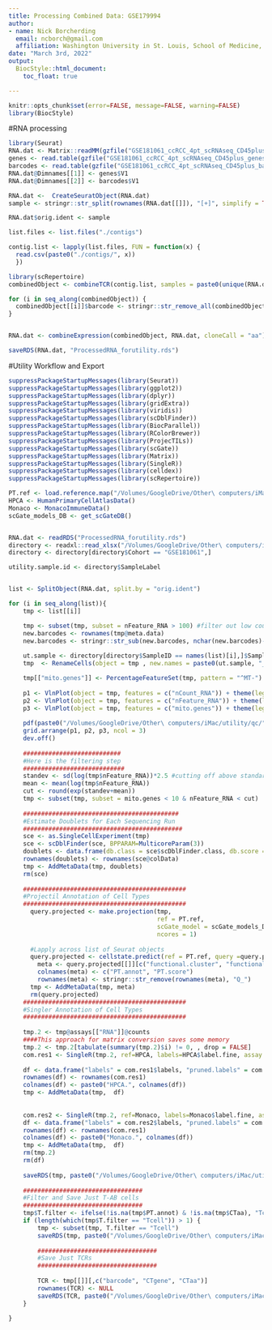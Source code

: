```yaml
---
title: Processing Combined Data: GSE179994
author: 
- name: Nick Borcherding
  email: ncborch@gmail.com
  affiliation: Washington University in St. Louis, School of Medicine, St. Louis, MO, USA
date: "March 3rd, 2022"
output:
  BiocStyle::html_document:
    toc_float: true

---
```


```r
knitr::opts_chunk$set(error=FALSE, message=FALSE, warning=FALSE)
library(BiocStyle)
```



#RNA processing 

```r
library(Seurat)
RNA.dat <- Matrix::readMM(gzfile("GSE181061_ccRCC_4pt_scRNAseq_CD45plus_matrix.mtx.gz"))
genes <- read.table(gzfile("GSE181061_ccRCC_4pt_scRNAseq_CD45plus_genes.tsv.gz"))
barcodes <- read.table(gzfile("GSE181061_ccRCC_4pt_scRNAseq_CD45plus_barcodes.tsv.gz"))
RNA.dat@Dimnames[[1]] <- genes$V1
RNA.dat@Dimnames[[2]] <- barcodes$V1

RNA.dat <-  CreateSeuratObject(RNA.dat)
sample <- stringr::str_split(rownames(RNA.dat[[]]), "[+]", simplify = TRUE)[,1]

RNA.dat$orig.ident <- sample

list.files <- list.files("./contigs")

contig.list <- lapply(list.files, FUN = function(x) {
  read.csv(paste0("./contigs/", x))
  })

library(scRepertoire)
combinedObject <- combineTCR(contig.list, samples = paste0(unique(RNA.dat$orig.ident), "+"), filterMulti = TRUE, removeNA = TRUE, cells = "T-AB")

for (i in seq_along(combinedObject)) {
  combinedObject[[i]]$barcode <- stringr::str_remove_all(combinedObject[[i]]$barcode, "-1")
}


RNA.dat <- combineExpression(combinedObject, RNA.dat, cloneCall = "aa")

saveRDS(RNA.dat, "ProcessedRNA_forutility.rds")
```

#Utility Workflow and Export

```r
suppressPackageStartupMessages(library(Seurat))
suppressPackageStartupMessages(library(ggplot2))
suppressPackageStartupMessages(library(dplyr))
suppressPackageStartupMessages(library(gridExtra))
suppressPackageStartupMessages(library(viridis))
suppressPackageStartupMessages(library(scDblFinder))
suppressPackageStartupMessages(library(BiocParallel))
suppressPackageStartupMessages(library(RColorBrewer))
suppressPackageStartupMessages(library(ProjecTILs))
suppressPackageStartupMessages(library(scGate))
suppressPackageStartupMessages(library(Matrix))
suppressPackageStartupMessages(library(SingleR))
suppressPackageStartupMessages(library(celldex))
suppressPackageStartupMessages(library(scRepertoire))
```

```r

PT.ref <- load.reference.map("/Volumes/GoogleDrive/Other\ computers/iMac/utility/annotation/ref_TILAtlas_mouse_v1.rds")
HPCA <- HumanPrimaryCellAtlasData()
Monaco <- MonacoImmuneData()
scGate_models_DB <- get_scGateDB()


RNA.dat <- readRDS("ProcessedRNA_forutility.rds")
directory <- readxl::read_xlsx("/Volumes/GoogleDrive/Other\ computers/iMac/utility/summaryInfo/sample.directory.xlsx") #Meta.data
directory <- directory[directory$Cohort == "GSE181061",]

utility.sample.id <- directory$SampleLabel


list <- SplitObject(RNA.dat, split.by = "orig.ident")

for (i in seq_along(list)){
    tmp <- list[[i]]

    tmp <- subset(tmp, subset = nFeature_RNA > 100) #filter out low count/feature cells\
    new.barcodes <- rownames(tmp@meta.data)
    new.barcodes <- stringr::str_sub(new.barcodes, nchar(new.barcodes)-15, nchar(new.barcodes))
    
    ut.sample <- directory[directory$SampleID == names(list)[i],]$SampleLabel
    tmp  <- RenameCells(object = tmp , new.names = paste0(ut.sample, "_", new.barcodes))

    tmp[["mito.genes"]] <- PercentageFeatureSet(tmp, pattern = "^MT-")
    
    p1 <- VlnPlot(object = tmp, features = c("nCount_RNA")) + theme(legend.position = "none")
    p2 <- VlnPlot(object = tmp, features = c("nFeature_RNA")) + theme(legend.position = "none")
    p3 <- VlnPlot(object = tmp, features = c("mito.genes")) + theme(legend.position = "none")
    
    pdf(paste0("/Volumes/GoogleDrive/Other\ computers/iMac/utility/qc/", ut.sample, ".pdf"), height = 8, width=12)
    grid.arrange(p1, p2, p3, ncol = 3)
    dev.off()
    
    ###########################
    #Here is the filtering step
    ############################
    standev <- sd(log(tmp$nFeature_RNA))*2.5 #cutting off above standard deviation of 2.5
    mean <- mean(log(tmp$nFeature_RNA))
    cut <- round(exp(standev+mean))
    tmp <- subset(tmp, subset = mito.genes < 10 & nFeature_RNA < cut)
    
    ###########################################
    #Estimate Doublets for Each Sequencing Run
    ############################################
    sce <- as.SingleCellExperiment(tmp)
    sce <- scDblFinder(sce, BPPARAM=MulticoreParam(3))
    doublets <- data.frame(db.class = sce$scDblFinder.class, db.score = sce$scDblFinder.score)
    rownames(doublets) <- rownames(sce@colData)
    tmp <- AddMetaData(tmp, doublets)
    rm(sce)
    
    #############################################
    #Projectil Annotation of Cell Types
    #############################################
      query.projected <- make.projection(tmp, 
                                         ref = PT.ref, 
                                         scGate_model = scGate_models_DB$human$generic$Tcell.alphabeta,
                                         ncores = 1)
      
      #Lapply across list of Seurat objects
      query.projected <- cellstate.predict(ref = PT.ref, query =query.projected , reduction = "umap", ndim = 2)
        meta <- query.projected[[]][c("functional.cluster", "functional.cluster.conf")]
        colnames(meta) <- c("PT.annot", "PT.score")
        rownames(meta) <- stringr::str_remove(rownames(meta), "Q_")
      tmp <- AddMetaData(tmp, meta)
      rm(query.projected)
    #############################################
    #Singler Annotation of Cell Types
    #############################################
      
    tmp.2 <- tmp@assays[["RNA"]]@counts
    ####This approach for matrix conversion saves some memory
    tmp.2 <- tmp.2[tabulate(summary(tmp.2)$i) != 0, , drop = FALSE]
    com.res1 <- SingleR(tmp.2, ref=HPCA, labels=HPCA$label.fine, assay.type.test=1)
  
    df <- data.frame("labels" = com.res1$labels, "pruned.labels" = com.res1$pruned.labels)
    rownames(df) <- rownames(com.res1)
    colnames(df) <- paste0("HPCA.", colnames(df))
    tmp <- AddMetaData(tmp,  df)
  
    
    com.res2 <- SingleR(tmp.2, ref=Monaco, labels=Monaco$label.fine, assay.type.test=1)
    df <- data.frame("labels" = com.res2$labels, "pruned.labels" = com.res2$pruned.labels)
    rownames(df) <- rownames(com.res1)
    colnames(df) <- paste0("Monaco.", colnames(df))
    tmp <- AddMetaData(tmp,  df)
    rm(tmp.2)
    rm(df)
      
    saveRDS(tmp, paste0("/Volumes/GoogleDrive/Other\ computers/iMac/utility/data/processedData/individualSeurat/", ut.sample, ".rds"))
    
    #################################
    #Filter and Save Just T-AB cells
    #################################
    tmp$T.filter <- ifelse(!is.na(tmp$PT.annot) & !is.na(tmp$CTaa), "Tcell", "Non")
    if (length(which(tmp$T.filter == "Tcell")) > 1) {
        tmp <- subset(tmp, T.filter == "Tcell")
        saveRDS(tmp, paste0("/Volumes/GoogleDrive/Other\ computers/iMac/utility/data/processedData/individualTcells/", ut.sample, ".rds"))
        
        #################################
        #Save Just TCRs
        #################################
        
        TCR <- tmp[[]][,c("barcode", "CTgene", "CTaa")]
        rownames(TCR) <- NULL
        saveRDS(TCR, paste0("/Volumes/GoogleDrive/Other\ computers/iMac/utility/data/processedData/TCRs/", ut.sample, ".rds"))
    }
    
}
```